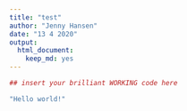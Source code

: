```yaml
---
title: "test"
author: "Jenny Hansen"
date: "13 4 2020"
output: 
  html_document: 
    keep_md: yes
---
```


```r
## insert your brilliant WORKING code here

"Hello world!"

```